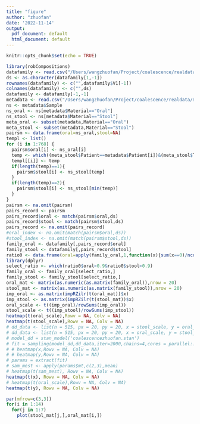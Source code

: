 ```yaml
---
title: "figure"
author: "zhuofan"
date: '2022-11-14'
output:
  pdf_document: default
  html_document: default
---
```


```r
knitr::opts_chunk$set(echo = TRUE)
```
```r
library(robCompositions)
datafamily <- read.csv("/Users/wangzhuofan/Project/coalescence/realdata/Family.csv",header = FALSE)
ds <- as.character(datafamily[1,-1])
rownames(datafamily) <- c("",datafamily$V1[-1])
colnames(datafamily) <- c("",ds)
datafamily <- datafamily[-1,-1]
metadata <- read.csv("/Users/wangzhuofan/Project/coalescence/realdata/metadata.csv")
ns <- metadata$Sample
ns_oral <- ns[metadata$Material=="Oral"]
ns_stool <- ns[metadata$Material=="Stool"]
meta_oral <- subset(metadata,Material=="Oral")
meta_stool <- subset(metadata,Material=="Stool")
pairsm <- data.frame(oral=ns_oral,stool=NA)
templ <- list()
for (i in 1:768) {
  pairsm$oral[i] <- ns_oral[i]
  temp <- which((meta_stool$Patient==metadata$Patient[i])&(meta_stool$Timepoint==metadata$Timepoint[i]))
  templ[[i]] <- temp
  if(length(temp)==1){
    pairsm$stool[i] <- ns_stool[temp]
  }
  if(length(temp)==2){
    pairsm$stool[i] <- ns_stool[min(temp)]
  }
}
pairsm <- na.omit(pairsm)
pairs_record <- pairsm
pairs_record$oral <- match(pairsm$oral,ds)
pairs_record$stool <- match(pairsm$stool,ds)
pairs_record <- na.omit(pairs_record)
#oral_index <- na.omit(match(pairsm$oral,ds))
#stool_index <- na.omit(match(pairsm$stool,ds))
family_oral <- datafamily[,pairs_record$oral]
family_stool <- datafamily[,pairs_record$stool]
ratio0 <- data.frame(oral=apply(family_oral,1,function(x){sum(x==0)/ncol(family_oral)}),stool=apply(family_stool,1,function(x){sum(x==0)/ncol(family_stool)}))
library(dplyr)
select_ratio <- which(ratio0$oral<0.9&ratio0$stool<0.9)
family_oral <- family_oral[select_ratio,]
family_stool <- family_stool[select_ratio,]
oral_mat <- matrix(as.numeric(as.matrix(family_oral)),nrow = 20)
stool_mat <- matrix(as.numeric(as.matrix(family_stool)),nrow = 20)
imp_oral <- as.matrix(impRZilr(t(oral_mat))$x)
imp_stool <- as.matrix(impRZilr(t(stool_mat))$x)
oral_scale <- t((imp_oral)/rowSums(imp_oral))
stool_scale <- t((imp_stool)/rowSums(imp_stool))
heatmap(t(oral_scale),Rowv = NA, Colv = NA)
heatmap(t(stool_scale),Rowv = NA, Colv = NA)
# dd_data <- list(n = 515, px = 20, py = 20, x = stool_scale, y = oral_scale)
# dd_data <- list(n = 515, px = 20, py = 20, x = oral_scale, y = stool_scale)
# model_dd = stan_model('coalescencezhuofan.stan')
# fit = sampling(model_dd,dd_data,iter=2000,chains=4,cores = parallel::detectCores())
# # heatmap(x,Rowv = NA, Colv = NA)
# # heatmap(y,Rowv = NA, Colv = NA)
# params = extract(fit)
# sam_mest <- apply(params$mt,c(2,3),mean)
# heatmap(t(sam_mest), Rowv = NA, Colv = NA)
heatmap(t(x), Rowv = NA, Colv = NA)
# heatmap(t(oral_scale),Rowv = NA, Colv = NA)
heatmap(t(y), Rowv = NA, Colv = NA)
```
```r
par(mfrow=c(3,3))
for(i in 1:14) 
  for(j in 1:7)
    plot(stool_mat[j,],oral_mat[i,])

```